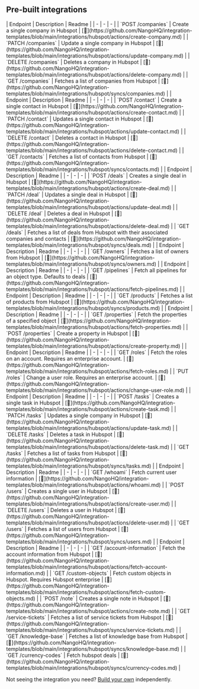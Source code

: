 
## Pre-built integrations

<AccordionGroup>


<Accordion title="Companies">
| Endpoint | Description | Readme |
| - | - | - |
| `POST /companies` | Create a single company in Hubspot | [🔗](https://github.com/NangoHQ/integration-templates/blob/main/integrations/hubspot/actions/create-company.md) |
| `PATCH /companies` | Update a single company in Hubspot | [🔗](https://github.com/NangoHQ/integration-templates/blob/main/integrations/hubspot/actions/update-company.md) |
| `DELETE /companies` | Deletes a company in Hubspot | [🔗](https://github.com/NangoHQ/integration-templates/blob/main/integrations/hubspot/actions/delete-company.md) |
| `GET /companies` | Fetches a list of companies from Hubspot | [🔗](https://github.com/NangoHQ/integration-templates/blob/main/integrations/hubspot/syncs/companies.md) |
</Accordion>


<Accordion title="Contacts">
| Endpoint | Description | Readme |
| - | - | - |
| `POST /contact` | Create a single contact in Hubspot | [🔗](https://github.com/NangoHQ/integration-templates/blob/main/integrations/hubspot/actions/create-contact.md) |
| `PATCH /contact` | Updates a single contact in Hubspot | [🔗](https://github.com/NangoHQ/integration-templates/blob/main/integrations/hubspot/actions/update-contact.md) |
| `DELETE /contact` | Deletes a contact in Hubspot | [🔗](https://github.com/NangoHQ/integration-templates/blob/main/integrations/hubspot/actions/delete-contact.md) |
| `GET /contacts` | Fetches a list of contacts from Hubspot | [🔗](https://github.com/NangoHQ/integration-templates/blob/main/integrations/hubspot/syncs/contacts.md) |
</Accordion>


<Accordion title="Deals">
| Endpoint | Description | Readme |
| - | - | - |
| `POST /deals` | Creates a single deal in Hubspot | [🔗](https://github.com/NangoHQ/integration-templates/blob/main/integrations/hubspot/actions/create-deal.md) |
| `PATCH /deal` | Updates a single deal in Hubspot | [🔗](https://github.com/NangoHQ/integration-templates/blob/main/integrations/hubspot/actions/update-deal.md) |
| `DELETE /deal` | Deletes a deal in Hubspot | [🔗](https://github.com/NangoHQ/integration-templates/blob/main/integrations/hubspot/actions/delete-deal.md) |
| `GET /deals` | Fetches a list of deals from Hubspot with their associated companies and contacts | [🔗](https://github.com/NangoHQ/integration-templates/blob/main/integrations/hubspot/syncs/deals.md) |
</Accordion>


<Accordion title="Owners">
| Endpoint | Description | Readme |
| - | - | - |
| `GET /owners` | Fetches a list of owners from Hubspot | [🔗](https://github.com/NangoHQ/integration-templates/blob/main/integrations/hubspot/syncs/owners.md) |
</Accordion>


<Accordion title="Pipelines">
| Endpoint | Description | Readme |
| - | - | - |
| `GET /pipelines` | Fetch all pipelines for an object type. Defaults to deals | [🔗](https://github.com/NangoHQ/integration-templates/blob/main/integrations/hubspot/actions/fetch-pipelines.md) |
</Accordion>


<Accordion title="Products">
| Endpoint | Description | Readme |
| - | - | - |
| `GET /products` | Fetches a list of products from Hubspot | [🔗](https://github.com/NangoHQ/integration-templates/blob/main/integrations/hubspot/syncs/products.md) |
</Accordion>


<Accordion title="Properties">
| Endpoint | Description | Readme |
| - | - | - |
| `GET /properties` | Fetch the properties of a specified object | [🔗](https://github.com/NangoHQ/integration-templates/blob/main/integrations/hubspot/actions/fetch-properties.md) |
| `POST /properties` | Create a property in Hubspot | [🔗](https://github.com/NangoHQ/integration-templates/blob/main/integrations/hubspot/actions/create-property.md) |
</Accordion>


<Accordion title="Roles">
| Endpoint | Description | Readme |
| - | - | - |
| `GET /roles` | Fetch the roles on an account. Requires an enterprise account. | [🔗](https://github.com/NangoHQ/integration-templates/blob/main/integrations/hubspot/actions/fetch-roles.md) |
| `PUT /roles` | Change a user role. Requires an enterprise account. | [🔗](https://github.com/NangoHQ/integration-templates/blob/main/integrations/hubspot/actions/change-user-role.md) |
</Accordion>


<Accordion title="Tasks">
| Endpoint | Description | Readme |
| - | - | - |
| `POST /tasks` | Creates a single task in Hubspot | [🔗](https://github.com/NangoHQ/integration-templates/blob/main/integrations/hubspot/actions/create-task.md) |
| `PATCH /tasks` | Updates a single company in Hubspot | [🔗](https://github.com/NangoHQ/integration-templates/blob/main/integrations/hubspot/actions/update-task.md) |
| `DELETE /tasks` | Deletes a task in Hubspot | [🔗](https://github.com/NangoHQ/integration-templates/blob/main/integrations/hubspot/actions/delete-task.md) |
| `GET /tasks` | Fetches a list of tasks from Hubspot | [🔗](https://github.com/NangoHQ/integration-templates/blob/main/integrations/hubspot/syncs/tasks.md) |
</Accordion>


<Accordion title="Users">
| Endpoint | Description | Readme |
| - | - | - |
| `GET /whoami` | Fetch current user information | [🔗](https://github.com/NangoHQ/integration-templates/blob/main/integrations/hubspot/actions/whoami.md) |
| `POST /users` | Creates a single user in Hubspot | [🔗](https://github.com/NangoHQ/integration-templates/blob/main/integrations/hubspot/actions/create-user.md) |
| `DELETE /users` | Deletes a user in Hubspot | [🔗](https://github.com/NangoHQ/integration-templates/blob/main/integrations/hubspot/actions/delete-user.md) |
| `GET /users` | Fetches a list of users from Hubspot | [🔗](https://github.com/NangoHQ/integration-templates/blob/main/integrations/hubspot/syncs/users.md) |
</Accordion>


<Accordion title="Others">
| Endpoint | Description | Readme |
| - | - | - |
| `GET /account-information` | Fetch the account information from Hubspot | [🔗](https://github.com/NangoHQ/integration-templates/blob/main/integrations/hubspot/actions/fetch-account-information.md) |
| `GET /custom-objects` | Fetch custom objects in Hubspot. Requires Hubspot enterprise | [🔗](https://github.com/NangoHQ/integration-templates/blob/main/integrations/hubspot/actions/fetch-custom-objects.md) |
| `POST /note` | Creates a single note in Hubspot | [🔗](https://github.com/NangoHQ/integration-templates/blob/main/integrations/hubspot/actions/create-note.md) |
| `GET /service-tickets` | Fetches a list of service tickets from Hubspot | [🔗](https://github.com/NangoHQ/integration-templates/blob/main/integrations/hubspot/syncs/service-tickets.md) |
| `GET /knowledge-base` | Fetches a list of knowledge base from Hubspot | [🔗](https://github.com/NangoHQ/integration-templates/blob/main/integrations/hubspot/syncs/knowledge-base.md) |
| `GET /currency-codes` | Fetch hubspot deals | [🔗](https://github.com/NangoHQ/integration-templates/blob/main/integrations/hubspot/syncs/currency-codes.md) |
</Accordion>

</AccordionGroup>

<Tip>Not seeing the integration you need? [Build your own](https://docs.nango.dev/guides/custom-integration-builder/overview) independently.</Tip>
